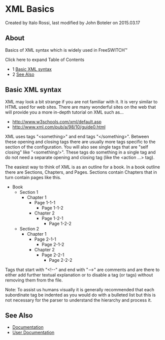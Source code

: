 
# XML Basics 

 Created by  Italo Rossi, last modified by  John Boteler on 2015.03.17

## About

Basics of XML syntax which is widely used in FreeSWITCH™ 

Click here to expand Table of Contents

* 1 [Basic XML syntax](#basic-xml-syntax)
* 2 [See Also](#see-also)

## Basic XML syntax

XML may look a bit strange if you are not familiar with it. It is very similar to HTML used for web sites. There are many wonderful sites on the web that will provide you a more in-depth tutorial on XML such as...

* <http://www.w3schools.com/xml/default.asp>
* <http://www.xml.com/pub/a/98/10/guide0.html>

XML uses tags "&lt;something>" and end tags "&lt;/something>". Between these opening and closing tags there are usually more tags specific to the section of the configuration. You will also see single tags that are "self closing" like "&lt;something/>". These tags do something in a single tag and do not need a separate opening and closing tag (like the &lt;action ...> tag).

The easiest way to think of XML is as an outline for a book. In a book outline there are Sections, Chapters, and Pages. Sections contain Chapters that in turn contain pages like this.

* Book  
   * Section 1  
      * Chapter 1  
         * Page 1-1-1  
            * Page 1-1-2  
         * Chapter 2  
            * Page 1-2-1  
               * Page 1-2-2  
   * Section 2  
      * Chapter 1  
         * Page 2-1-1  
            * Page 2-1-2  
         * Chapter 2  
            * Page 2-2-1  
               * Page 2-2-2

Tags that start with "&lt;!--" and end with "-->" are comments and are there to either add further textual explanation or to disable a tag (or tags) without removing them from the file.

Note: To assist us humans visually it is generally recommended that each subordinate tag be indented as you would do with a bulleted list but this is not necessary for the parser to understand the hierarchy and process it.

## See Also

* [Documentation](https://wiki.freeswitch.org/wiki/Documentation "Documentation")
* [User Documentation](https://wiki.freeswitch.org/wiki/Documentation/User%5FDocumentation "Documentation/User Documentation")


